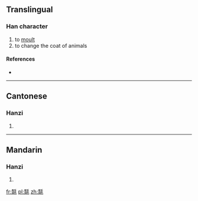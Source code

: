 ==Translingual==

===Han character===
{{Han char|rn=82|rad=毛|as=09|sn=13|four=42214|canj=KBHQU}}

# to [[moult]]
# to change the coat of animals

====References====
* {{Han ref|kx=0595.030|dkj=16899|dj=0986.330|hdz=32001.140|uh=6BFB|ud=27643|bh=DDFD|bd=56829}}

----

==Cantonese==

===Hanzi===
{{yue-hanzi|jyut=|y=to3}}

# {{defn|lang=yue|sort=毛09}}

----

==Mandarin==

===Hanzi===
{{cmn-hanzi|pin=[[tuò]] ([[tuo4]])|wg=t'o<sup>4</sup>}}

# {{defn|lang=cmn|sort=毛09}}

[[fr:毻]]
[[pl:毻]]
[[zh:毻]]